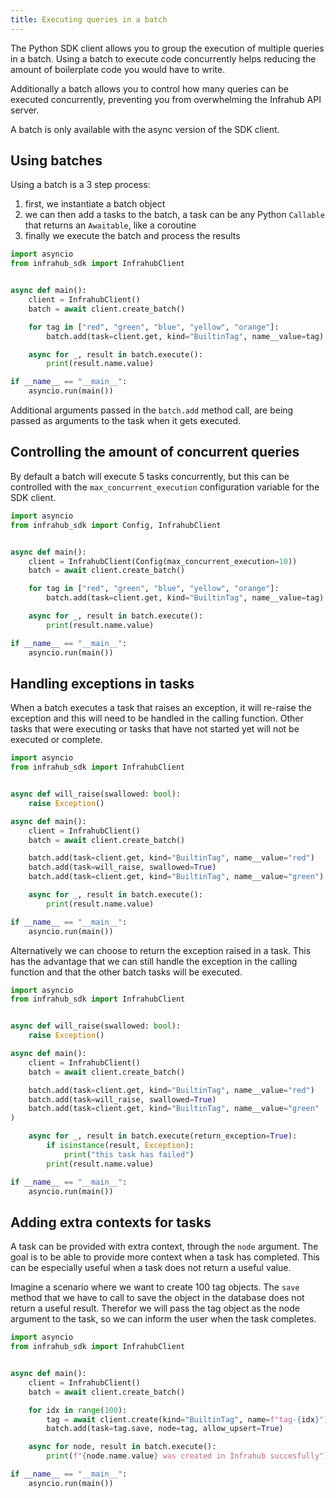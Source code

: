 ```yaml
---
title: Executing queries in a batch
---
```


The Python SDK client allows you to group the execution of multiple queries in a batch.
Using a batch to execute code concurrently helps reducing the amount of boilerplate code you would have to write.

Additionally a batch allows you to control how many queries can be executed concurrently, preventing you from overwhelming the Infrahub API server.

A batch is only available with the async version of the SDK client.

## Using batches

Using a batch is a 3 step process:

1. first, we instantiate a batch object
2. we can then add a tasks to the batch, a task can be any Python `Callable` that returns an `Awaitable`, like a coroutine
3. finally we execute the batch and process the results

```python
import asyncio
from infrahub_sdk import InfrahubClient


async def main():
    client = InfrahubClient()
    batch = await client.create_batch()

    for tag in ["red", "green", "blue", "yellow", "orange"]:
        batch.add(task=client.get, kind="BuiltinTag", name__value=tag)

    async for _, result in batch.execute():
        print(result.name.value)

if __name__ == "__main__":
    asyncio.run(main())
```

Additional arguments passed in the `batch.add` method call, are being passed as arguments to the task when it gets executed.

## Controlling the amount of concurrent queries

By default a batch will execute 5 tasks concurrently, but this can be controlled with the `max_concurrent_execution` configuration variable for the SDK client.

```python
import asyncio
from infrahub_sdk import Config, InfrahubClient


async def main():
    client = InfrahubClient(Config(max_concurrent_execution=10))
    batch = await client.create_batch()

    for tag in ["red", "green", "blue", "yellow", "orange"]:
        batch.add(task=client.get, kind="BuiltinTag", name__value=tag)

    async for _, result in batch.execute():
        print(result.name.value)

if __name__ == "__main__":
    asyncio.run(main())
```

## Handling exceptions in tasks

When a batch executes a task that raises an exception, it will re-raise the exception and this will need to be handled in the calling function. Other tasks that were executing or tasks that have not started yet will not be executed or complete.

```python
import asyncio
from infrahub_sdk import InfrahubClient


async def will_raise(swallowed: bool):
    raise Exception()

async def main():
    client = InfrahubClient()
    batch = await client.create_batch()

    batch.add(task=client.get, kind="BuiltinTag", name__value="red")
    batch.add(task=will_raise, swallowed=True)
    batch.add(task=client.get, kind="BuiltinTag", name__value="green")

    async for _, result in batch.execute():
        print(result.name.value)

if __name__ == "__main__":
    asyncio.run(main())
```

Alternatively we can choose to return the exception raised in a task. This has the advantage that we can still handle the exception in the calling function and that the other batch tasks will be executed.

```python
import asyncio
from infrahub_sdk import InfrahubClient


async def will_raise(swallowed: bool):
    raise Exception()

async def main():
    client = InfrahubClient()
    batch = await client.create_batch()

    batch.add(task=client.get, kind="BuiltinTag", name__value="red")
    batch.add(task=will_raise, swallowed=True)
    batch.add(task=client.get, kind="BuiltinTag", name__value="green"
)

    async for _, result in batch.execute(return_exception=True):
        if isinstance(result, Exception):
            print("this task has failed")
        print(result.name.value)

if __name__ == "__main__":
    asyncio.run(main())
```

## Adding extra contexts for tasks

A task can be provided with extra context, through the `node` argument. The goal is to be able to provide more context when a task has completed. This can be especially useful when a task does not return a useful value.

Imagine a scenario where we want to create 100 tag objects. The `save` method that we have to call to save the object in the database does not return a useful result. Therefor we will pass the tag object as the node argument to the task, so we can inform the user when the task completes.

```python
import asyncio
from infrahub_sdk import InfrahubClient


async def main():
    client = InfrahubClient()
    batch = await client.create_batch()

    for idx in range(100):
        tag = await client.create(kind="BuiltinTag", name=f"tag-{idx}")
        batch.add(task=tag.save, node=tag, allow_upsert=True)

    async for node, result in batch.execute():
        print(f"{node.name.value} was created in Infrahub succesfully")

if __name__ == "__main__":
    asyncio.run(main())
```
